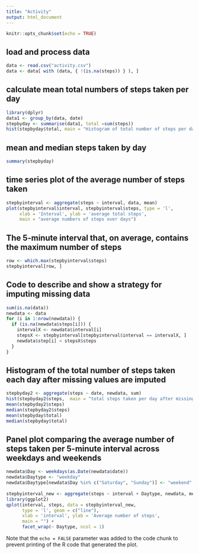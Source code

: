 ```yaml
---
title: "Activity"
output: html_document
---
```


```r
knitr::opts_chunk$set(echo = TRUE)
```

## load and process data
```r
data <- read.csv("activity.csv")
data <- data[ with (data, { !(is.na(steps)) } ), ]
```
## calculate mean total numbers of steps taken per day
```r
library(dplyr)
data1 <- group_by(data, date)
stepbyday <- summarise(data1, total =sum(steps))
hist(stepbyday$total, main = "Histogram of total number of steps per day")
```
## mean and median steps taken by day
```r
summary(stepbyday)
```
## time series plot of the average number of steps taken
```r
stepbyinterval <- aggregate(steps ~ interval, data, mean)
plot(stepbyinterval$interval, stepbyinterval$steps, type = 'l', 
     xlab = 'Interval', ylab = 'average total steps', 
     main = "average numbers of steps over days")
```
## The 5-minute interval that, on average, contains the maximum number of steps
```r
row <- which.max(stepbyinterval$steps)
stepbyinterval[row, ]
```
## Code to describe and show a strategy for imputing missing data
```r
sum(is.na(data))
newdata <- data
for (i in 1:nrow(newdata)) {
  if (is.na(newdata$steps[i])) {
    intervalX <- newdata$interval[i]
    stepsX <- stepbyinterval[stepbyinterval$interval == intervalX, ]
    newdata$step[i] < stepsX$steps
  }
}
```
## Histogram of the total number of steps taken each day after missing values are imputed
```r
stepbyday2 <- aggregate(steps ~ date, newdata, sum)
hist(stepbyday2$steps,  main = "total steps taken per day after missing values are imputed")
mean(stepbyday2$steps)
median(stepbyday2$steps)
mean(stepbyday$total)
median(stepbyday$total)
```
## Panel plot comparing the average number of steps taken per 5-minute interval across weekdays and weekends
```r
newdata$Day <- weekdays(as.Date(newdata$date))
newdata$Daytype <- "weekday"
newdata$Daytype[newdata$Day %in% c("Saturday", "Sunday")] <- "weekend"
                        
stepbyinterval_new <- aggregate(steps ~ interval + Daytype, newdata, mean)
library(ggplot2)
qplot(interval, steps, data = stepbyinterval_new,
      type = 'l', geom = c("line"), 
      xlab = 'interval', ylab = 'Average number of steps',
      main = "") + 
      facet_wrap(~ Daytype, ncol = 1)
```


Note that the `echo = FALSE` parameter was added to the code chunk to prevent printing of the R code that generated the plot.
